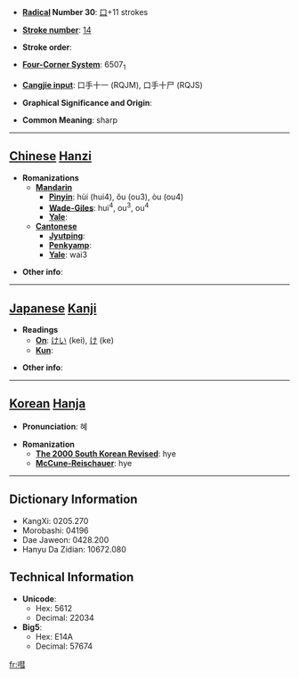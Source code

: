 * '''[[Wiktionary:Chinese radical index| Radical]] Number 30''': [[Wiktionary:Chinese radical index 口|口]]+11 strokes

* '''[[Wiktionary:Chinese total strokes index|Stroke number]]''': [[Wiktionary:Chinese total strokes index 14|14]]

* '''Stroke order''': 

* '''[[Wiktionary:Chinese four corner index|Four-Corner System]]''': 6507<sub>1</sub>

* '''[[Wiktionary:Chinese Cangjie index|Cangjie input]]''': 口手十一 (RQJM), 口手十尸 (RQJS)

* '''Graphical Significance and Origin''': 

* '''Common Meaning''': sharp

----

== [[Chinese]] [[Hanzi]] ==

* '''Romanizations'''
** '''[[Mandarin]]'''
*** '''[[Pinyin]]''': hùi (hui4), ǒu (ou3), òu (ou4)
*** '''[[Wade-Giles]]''': hui<sup>4</sup>, ou<sup>3</sup>, ou<sup>4</sup>
*** '''[[Yale]]''': 
** '''[[Cantonese]]'''
*** '''[[Jyutping]]''':
*** '''[[Penkyamp]]''': 
*** '''[[Yale]]''': wai3

* '''Other info''': 

----

== [[Japanese]] [[Kanji]] ==

* '''Readings'''
** '''[[On]]''': [[けい]] (kei), [[け]] (ke)
** '''[[Kun]]''': 

* '''Other info''':  

----

== [[Korean]] [[Hanja]] ==

* '''Pronunciation''': 혜

* '''Romanization'''
** '''[[The 2000 South Korean Revised Romanization|The 2000 South Korean Revised]]''': hye
** '''[[McCune-Reischauer]]''': hye

----

== Dictionary Information ==

* KangXi: 0205.270
* Morobashi: 04196
* Dae Jaweon: 0428.200
* Hanyu Da Zidian: 10672.080

== Technical Information ==

* '''Unicode''':
** Hex: 5612
** Decimal: 22034
* '''Big5''':
** Hex: E14A
** Decimal: 57674

[[fr:嘒]]